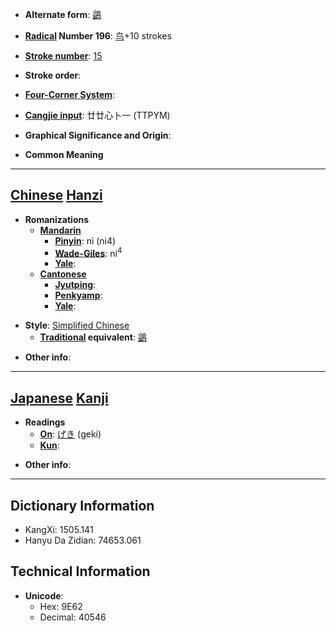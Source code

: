 * '''Alternate form''': [[鷁]]

* '''[[Wiktionary:Chinese radical index| Radical]] Number 196''': [[Wiktionary:Chinese radical index 鸟|鸟]]+10 strokes

* '''[[Wiktionary:Chinese total strokes index|Stroke number]]''': [[Wiktionary:Chinese total strokes index 15|15]]

* '''Stroke order''': 

* '''[[Wiktionary:Chinese four corner index|Four-Corner System]]''': 

* '''[[Wiktionary:Chinese Cangjie index|Cangjie input]]''': 廿廿心卜一 (TTPYM)

* '''Graphical Significance and Origin''': 

* '''Common Meaning'''

----

== [[Chinese]] [[Hanzi]] ==

* '''Romanizations'''
** '''[[Mandarin]]'''
*** '''[[Pinyin]]''': nì (ni4)
*** '''[[Wade-Giles]]''': ni<sup>4</sup>
*** '''[[Yale]]''': 
** '''[[Cantonese]]'''
*** '''[[Jyutping]]''':
*** '''[[Penkyamp]]''': 
*** '''[[Yale]]''': 

* '''Style''': [[Simplified Chinese]] 
** '''[[Traditional Chinese|Traditional]] equivalent''': [[鷁]]

* '''Other info''': 

----

== [[Japanese]] [[Kanji]] ==

* '''Readings'''
** '''[[On]]''': [[げき]] (geki)
** '''[[Kun]]''': 

* '''Other info''':  

----

== Dictionary Information ==

* KangXi: 1505.141
* Hanyu Da Zidian: 74653.061

== Technical Information ==

* '''Unicode''':
** Hex: 9E62
** Decimal: 40546